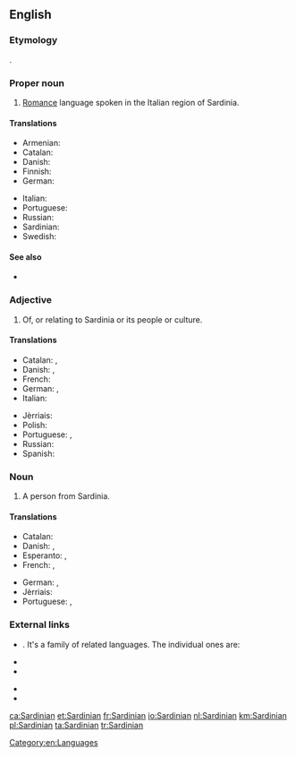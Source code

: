 ==English==
{{wikipedia|Sardinian language}}

===Etymology===
{{etyl|la|en}} {{lena}} {{term|Sardinianus}}.

===Proper noun===
{{en-proper noun}}
# [[Romance]] language spoken in the Italian region of Sardinia.

====Translations====
{{trans-top|language}}
* Armenian: {{t|hy|սարդիներեն|tr=sardineren}}
* Catalan: {{t+|ca|sard|m}}
* Danish: {{t|da|sardisk|n}}
* Finnish: {{t+|fi|sardi}}
* German: {{t+|de|Sardisch|n}}
{{trans-mid}}
* Italian: {{t+|it|sardo|m}}
* Portuguese: {{t+|pt|sardo|m}}
* Russian: {{t+|ru|сардинский|sc=Cyrl}}
* Sardinian: {{t|sc|Sardu}}
* Swedish: {{t+|sv|sardiska|c}}
{{trans-bottom}}

====See also====
* {{langcat}}

===Adjective===
{{en-adj|-}}

# Of, or relating to Sardinia or its people or culture.

====Translations====
{{trans-top|relating to Sardinia}}
* Catalan: {{t+|ca|sard|m}}, {{t|ca|sarda|f}}
* Danish: {{t|da|sardisk}}, {{t|da|sardinsk}}
* French: {{t+|fr|sarde}}
* German: {{t+|de|sardisch}}, {{t+|de|sardinisch}}
* Italian: {{t+|it|sardo|m}}
{{trans-mid}}
* Jèrriais: {{t|roa-jer|Sardaingnien}}
* Polish: {{t+|pl|sardyński}}
* Portuguese: {{t+|pt|sardo|m}}, {{t+|pt|sardenho|m}}
* Russian: {{t+|ru|сардинский|sc=Cyrl}}
* Spanish: {{t+|es|sardo|m}}
{{trans-bottom}}

===Noun===
{{en-noun}}

# A person from Sardinia.

====Translations====
{{trans-top|person from Sardinia}}
* Catalan: {{t+|ca|sard}}
* Danish: {{t|da|sarder|c}}, {{t|da|sardinier|c}}
* Esperanto: {{t|eo|sardo}} {{qualifier|man or woman}}, {{t|eo|sardino}} {{qualifier|woman}}
* French: {{t+|fr|Sarde|m|f}}, {{t|fr|Sardaignois|m}} {{qualifier|less frequent}}
{{trans-mid}}
* German: {{t+|de|Sarde|m}}, {{t+|de|Sardin|f}}
* Jèrriais: {{t|roa-jer|Sardaingnien|m}}
* Portuguese: {{t+|pt|sardo|m}}, {{t+|pt|sardenho|m}}
{{trans-bottom}}

===External links===
* {{ISO 639|1code=sc|3code=srd}}. It's a family of related languages. The individual ones are:
{{top2}}
* {{ethnologue|lang=Campidanese Sardinian|code=sro}}
* {{ethnologue|lang=Gallurese Sardinian|code=sdn}}
{{mid2}}
* {{ethnologue|lang=Logudorese Sardinian|code=src}}
* {{ethnologue|lang=Sassarese Sardinian|code=sdc}}
{{bottom}}

[[Category:en:Languages]]

[[ca:Sardinian]]
[[et:Sardinian]]
[[fr:Sardinian]]
[[io:Sardinian]]
[[nl:Sardinian]]
[[km:Sardinian]]
[[pl:Sardinian]]
[[ta:Sardinian]]
[[tr:Sardinian]]